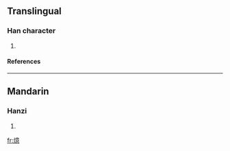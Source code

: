 ==Translingual==
===Han character===
{{Han char|rn=86|rad=火|as=13|sn=17|four=9083<sub>6</sub>|canj=火卜廿心 (FYTP)}}
# {{defn|Han|sort=火13}}
====References====
{{Han ref|kx=0685.201|dkj=19493|hdz=32242.030|uh=71F1|ud=29169|bh=ED5D|bd=60765}}

----
==Mandarin==
===Hanzi===
{{cmn-hanzi|pin=[[yì]] (yi4)|wg=i<sup>4</sup>}}
# {{defn|Mandarin}}

[[fr:燱]]